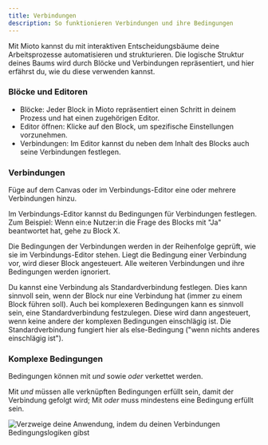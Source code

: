 ```yaml
---
title: Verbindungen
description: So funktionieren Verbindungen und ihre Bedingungen
---
```


Mit Mioto kannst du mit interaktiven Entscheidungsbäume deine Arbeitsprozesse automatisieren und strukturieren. Die logische Struktur deines Baums wird durch Blöcke und Verbindungen repräsentiert, und hier erfährst du, wie du diese verwenden kannst.

### Blöcke und Editoren

* Blöcke: Jeder Block in Mioto repräsentiert einen Schritt in deinem Prozess und hat einen zugehörigen Editor.
* Editor öffnen: Klicke auf den Block, um spezifische Einstellungen vorzunehmen.
* Verbindungen: Im Editor kannst du neben dem Inhalt des Blocks auch seine Verbindungen festlegen.

### Verbindungen

Füge auf dem Canvas oder im Verbindungs-Editor eine oder mehrere Verbindungen hinzu.

Im  Verbindungs-Editor kannst du Bedingungen für Verbindungen festlegen. Zum Beispiel: Wenn ein\:e Nutzer\:in die Frage des Blocks mit "Ja" beantwortet hat, gehe zu Block X.

Die Bedingungen der Verbindungen werden in der Reihenfolge geprüft, wie sie im Verbindungs-Editor stehen. Liegt die Bedingung einer Verbindung vor, wird dieser Block angesteuert. Alle weiteren Verbindungen und ihre Bedingungen werden ignoriert.

Du kannst eine Verbindung als Standardverbindung festlegen. Dies kann sinnvoll sein, wenn der Block nur eine Verbindung hat (immer zu einem Block führen soll). Auch bei komplexeren Bedingungen kann es sinnvoll sein, eine Standardverbindung festzulegen. Diese wird dann angesteuert, wenn keine andere der komplexen Bedingungen einschlägig ist. Die Standardverbindung fungiert hier als else-Bedingung ("wenn nichts anderes einschlägig ist").

### Komplexe Bedingungen

Bedingungen können mit *und* sowie *oder* verkettet werden.

Mit *und* müssen alle verknüpften Bedingungen erfüllt sein, damit der Verbindung gefolgt wird; Mit *oder* muss mindestens eine Bedingung erfüllt sein.

![Verzweige deine Anwendung, indem du deinen Verbindungen Bedingungslogiken gibst](/img/Verzweigung.png "Bedingungslogik")
